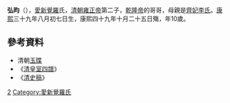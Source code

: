 '''弘昀'''（{{bd|1700年|9月19日|1710年|12月10日|catIdx=}}），[[愛新覺羅|愛新覺羅]]氏，[[清朝|清朝]][[雍正帝|雍正帝]]第二子，[[乾隆帝|乾隆帝]]的哥哥，母親是[[齊妃|齊妃李氏]]。[[康熙|康熙]]三十九年八月初七日生，康熙四十九年十月二十五日殤，年10歲。

==參考資料==
*清朝[[玉牒|玉牒]]
*《[[清皇室四譜|清皇室四譜]]》
*《[[清史稿|清史稿]]》
{{清世宗皇室}}
{{清朝人物小作品}}

[[Category:清世宗皇子|2]]
[[Category:愛新覺羅氏|Category:愛新覺羅氏]]